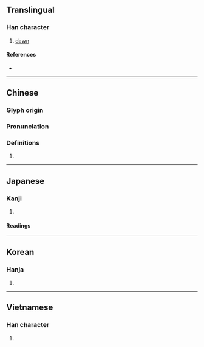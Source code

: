 {{character info}}
==Translingual==

===Han character===
{{Han char|rn=72|rad=日|as=03|sn=7|four=61040|canj=AMD|ids=⿰日于}}

# [[dawn]]

====References====
* {{Han ref|kx=0490.140|dkj=13761|dj=0851.150|hdz=21487.010|uh=65F4|ud=26100|bh=CAF9|bd=51961}}

----

==Chinese==
{{zh-forms}}

===Glyph origin===
{{Han etym}}

===Pronunciation===
{{zh-pron
|m=xū
|c=heoi1
|mc=y
|oc=y
|cat=
}}

===Definitions===
{{zh-hanzi}}

# {{rfdef|zh}}

----

==Japanese==

===Kanji===
{{ja-kanji|grade=|rs=日03}}

# {{rfdef|ja|sort=日03}}

====Readings====
{{ja-readings|on=[[く]] (ku)|kun=[[あさ]] (asa)}}

----

==Korean==

===Hanja===
{{ko-hanja|hangeul=우|eumhun=}}

# {{rfdef|ko|sort=日03}}

----

==Vietnamese==

===Han character===
{{vi-readings|rs=日03|reading=hù}}

# {{rfdef|vi|sort=日03}}